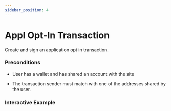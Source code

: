 ```yaml
---
sidebar_position: 4
---
```



# Appl Opt-In Transaction

Create and sign an application opt in transaction.

### Preconditions

* User has a wallet and has shared an account with the site

* The transaction sender must match with one of the addresses shared by the user.

### Interactive Example
<ApplOptIn />
